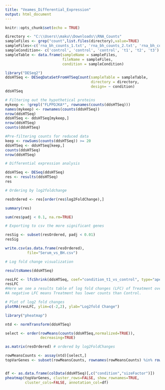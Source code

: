 ---
title: "Veames_Differential_Expression"
output: html_document
---

```{r setup, include=FALSE}
knitr::opts_chunk$set(echo = TRUE)
```

```{r}
directory <- "C:\\Users\\maku\\Downloads\\RNA_Counts"
sampleFiles <- grep("count",list.files(directory),value=TRUE)
sampleFiles<-c('rna_bh_counts_1.txt', 'rna_bh_counts_2.txt', 'rna_bh_counts_3.txt', 'rna_serum_counts_1.txt', 'rna_serum_counts_2.txt', 'rna_serum_counts_3.txt')
sampleCondition<- c('control', 'control', 'control', 't1', 't2', 't3')
sampleTable <- data.frame(sampleName = sampleFiles,
                          fileName = sampleFiles,
                          condition = sampleCondition)
```

```{r}
library("DESeq2")
ddsHTSeq <- DESeqDataSetFromHTSeqCount(sampleTable = sampleTable,
                                       directory = directory,
                                       design= ~ condition)
ddsHTSeq
```

```{r, include=TRUE}
# Filtering out the hypothetical proteins
mykeep <- !grepl("FLPPOJKA*", rownames(counts(ddsHTSeq)))
names(mykeep) <- rownames(counts(ddsHTSeq))
nrow(ddsHTSeq)
ddsHTSeq <- ddsHTSeq[mykeep,]
nrow(ddsHTSeq)
counts(ddsHTSeq)

#Pre-filtering counts for reduced data
keep <- rowSums(counts(ddsHTSeq)) >= 20
ddsHTSeq <- ddsHTSeq[keep,]
counts(ddsHTSeq)
nrow(ddsHTSeq)


```
```{r, include=TRUE}

# Differential expression analysis

ddsHTSeq <- DESeq(ddsHTSeq)
res <- results(ddsHTSeq)
res
```

```{r, include=TRUE}
# Ordering by log2foldchange

resOrdered <- res[order(res$log2FoldChange),]

summary(res)

sum(res$padj < 0.1, na.rm=TRUE) 

```

```{r, include=TRUE}

# Exporting to csv the more significant genes

resSig <- subset(resOrdered, padj < 0.01)
resSig

write.csv(as.data.frame(resOrdered), 
          file="Serum_vs_BH.csv")

```

```{r, include=TRUE}
# Log fold change visualization

resultsNames(ddsHTSeq)

resLFC <- lfcShrink(ddsHTSeq, coef="condition_t1_vs_control", type="apeglm")
resLFC
#Here we see a results table of log fold changes (LFC) of Treatment over Control. Here a positive LFC means Treatment has higher counts than Control. 
#A negative LFC means Treatment has lower counts than Control.
```

```{r, include=TRUE}

# Plot of log2 fold changes
plotMA(resLFC, ylim=c(-2,2), ylab="Log2fold Change")

```

```{r, include=TRUE}

library("pheatmap")

ntd <- normTransform(ddsHTSeq)

select <- order(rowMeans(counts(ddsHTSeq,normalized=TRUE)),
                decreasing=TRUE)

as.matrix(resOrdered) # ordered by log2FoldChanges

rowMeansCounts <- assay(ntd)[select,]
topVarGenes <- subset(rowMeansCounts, rownames(rowMeansCounts) %in% row.names(resOrdered)[1:20])


df <- as.data.frame(colData(ddsHTSeq)[,c("condition","sizeFactor")])
pheatmap(topVarGenes, cluster_rows=FALSE, show_rownames=TRUE,
         cluster_cols=FALSE, annotation_col=df)

```